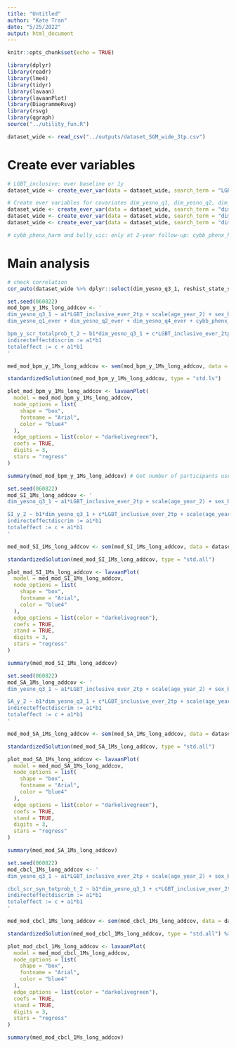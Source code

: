```yaml
---
title: "Untitled"
author: "Kate Tran"
date: "5/25/2022"
output: html_document
---
```


```r
knitr::opts_chunk$set(echo = TRUE)
```

```r
library(dplyr)
library(readr)
library(lme4)
library(tidyr)
library(lavaan)
library(lavaanPlot)
library(DiagrammeRsvg)
library(rsvg)
library(qgraph)
source("../utility_fun.R")
```

```r
dataset_wide <- read_csv("../outputs/dataset_SGM_wide_3tp.csv")
```

# Create ever variables
```r
# LGBT_inclusive: ever baseline or 1y
dataset_wide <- create_ever_var(data = dataset_wide, search_term = "LGBT_inclusive_bl|LGBT_inclusive_1", new_col_name = "LGBT_inclusive_ever_2tp")

# Create ever variables for covariates dim_yesno_q1, dim_yesno_q2, dim_yesno_q4
dataset_wide <- create_ever_var(data = dataset_wide, search_term = "dim_yesno_q1_1|dim_yesno_q1_2", new_col_name = "dim_yesno_q1_ever")
dataset_wide <- create_ever_var(data = dataset_wide, search_term = "dim_yesno_q2_1|dim_yesno_q2_2", new_col_name = "dim_yesno_q2_ever")
dataset_wide <- create_ever_var(data = dataset_wide, search_term = "dim_yesno_q4_1|dim_yesno_q4_2", new_col_name = "dim_yesno_q4_ever")

# cybb_phenx_harm and bully_vic: only at 2-year follow-up: cybb_phenx_harm_2, bully_vic_2
```

# Main analysis
```r
# check correlation
cor_auto(dataset_wide %>% dplyr::select(dim_yesno_q3_1, reshist_state_so_factor)) # not high # no correlation in mediation
```

```r
set.seed(060822)
mod_bpm_y_1Ms_long_addcov <- '
dim_yesno_q3_1 ~ a1*LGBT_inclusive_ever_2tp + scale(age_year_2) + sex_br + race_black + race_white + ethnicity_hisp + scale(household_income_2) +
dim_yesno_q1_ever + dim_yesno_q2_ever + dim_yesno_q4_ever + cybb_phenx_harm_2 + bully_vic_2

bpm_y_scr_totalprob_t_2 ~ b1*dim_yesno_q3_1 + c*LGBT_inclusive_ever_2tp + scale(age_year_2) + sex_br + race_black + race_white + ethnicity_hisp + scale(household_income_2) + dim_yesno_q1_ever + dim_yesno_q2_ever + dim_yesno_q4_ever + cybb_phenx_harm_2 + bully_vic_2
indirecteffectdiscrim := a1*b1
totaleffect := c + a1*b1
'

med_mod_bpm_y_1Ms_long_addcov <- sem(mod_bpm_y_1Ms_long_addcov, data = dataset_wide, se = "bootstrap", bootstrap = 500)

standardizedSolution(med_mod_bpm_y_1Ms_long_addcov, type = "std.lv")

plot_mod_bpm_y_1Ms_long_addcov <- lavaanPlot(
  model = med_mod_bpm_y_1Ms_long_addcov,
  node_options = list(
    shape = "box",
    fontname = "Arial",
    color = "blue4"
  ),
  edge_options = list(color = "darkolivegreen"),
  coefs = TRUE,
  digits = 3,
  stars = "regress"
)

summary(med_mod_bpm_y_1Ms_long_addcov) # Get number of participants used in the models
```

```r
set.seed(060822)
mod_SI_1Ms_long_addcov <- '
dim_yesno_q3_1 ~ a1*LGBT_inclusive_ever_2tp + scale(age_year_2) + sex_br + race_black + race_white + ethnicity_hisp  + scale(household_income_2) + dim_yesno_q1_ever + dim_yesno_q2_ever + dim_yesno_q4_ever + cybb_phenx_harm_2 + bully_vic_2

SI_y_2 ~ b1*dim_yesno_q3_1 + c*LGBT_inclusive_ever_2tp + scale(age_year_2) + sex_br + race_black + race_white + ethnicity_hisp  + scale(household_income_2) + dim_yesno_q1_ever + dim_yesno_q2_ever + dim_yesno_q4_ever + cybb_phenx_harm_2 + bully_vic_2
indirecteffectdiscrim := a1*b1
totaleffect := c + a1*b1
'

med_mod_SI_1Ms_long_addcov <- sem(mod_SI_1Ms_long_addcov, data = dataset_wide, se = "bootstrap", bootstrap = 500)

standardizedSolution(med_mod_SI_1Ms_long_addcov, type = "std.all")

plot_mod_SI_1Ms_long_addcov <- lavaanPlot(
  model = med_mod_SI_1Ms_long_addcov,
  node_options = list(
    shape = "box",
    fontname = "Arial",
    color = "blue4"
  ),
  edge_options = list(color = "darkolivegreen"),
  coefs = TRUE,
  stand = TRUE,
  digits = 3,
  stars = "regress"
)

summary(med_mod_SI_1Ms_long_addcov)
```

```r
set.seed(060822)
mod_SA_1Ms_long_addcov <- '
dim_yesno_q3_1 ~ a1*LGBT_inclusive_ever_2tp + scale(age_year_2) + sex_br + race_black + race_white + ethnicity_hisp  + scale(household_income_2) + dim_yesno_q1_ever + dim_yesno_q2_ever + dim_yesno_q4_ever + cybb_phenx_harm_2 + bully_vic_2

SA_y_2 ~ b1*dim_yesno_q3_1 + c*LGBT_inclusive_ever_2tp + scale(age_year_2) + sex_br + race_black + race_white + ethnicity_hisp  + scale(household_income_2) + dim_yesno_q1_ever + dim_yesno_q2_ever + dim_yesno_q4_ever + cybb_phenx_harm_2 + bully_vic_2
indirecteffectdiscrim := a1*b1
totaleffect := c + a1*b1
'

med_mod_SA_1Ms_long_addcov <- sem(mod_SA_1Ms_long_addcov, data = dataset_wide, se = "bootstrap", bootstrap = 500)

standardizedSolution(med_mod_SA_1Ms_long_addcov, type = "std.all")

plot_mod_SA_1Ms_long_addcov <- lavaanPlot(
  model = med_mod_SA_1Ms_long_addcov,
  node_options = list(
    shape = "box",
    fontname = "Arial",
    color = "blue4"
  ),
  edge_options = list(color = "darkolivegreen"),
  coefs = TRUE,
  stand = TRUE,
  digits = 3,
  stars = "regress"
)

summary(med_mod_SA_1Ms_long_addcov)
```

```r
set.seed(060822)
mod_cbcl_1Ms_long_addcov <- '
dim_yesno_q3_1 ~ a1*LGBT_inclusive_ever_2tp + scale(age_year_2) + sex_br + race_black + race_white + ethnicity_hisp  + scale(household_income_2) + dim_yesno_q1_ever + dim_yesno_q2_ever + dim_yesno_q4_ever + cybb_phenx_harm_2 + bully_vic_2

cbcl_scr_syn_totprob_t_2 ~ b1*dim_yesno_q3_1 + c*LGBT_inclusive_ever_2tp + scale(age_year_2) + sex_br + race_black + race_white + ethnicity_hisp  + scale(household_income_2) + dim_yesno_q1_ever + dim_yesno_q2_ever + dim_yesno_q4_ever + cybb_phenx_harm_2 + bully_vic_2
indirecteffectdiscrim := a1*b1
totaleffect := c + a1*b1
'

med_mod_cbcl_1Ms_long_addcov <- sem(mod_cbcl_1Ms_long_addcov, data = dataset_wide, se = "bootstrap", bootstrap = 500)

standardizedSolution(med_mod_cbcl_1Ms_long_addcov, type = "std.all") %>% htmlTable::htmlTable()

plot_mod_cbcl_1Ms_long_addcov <- lavaanPlot(
  model = med_mod_cbcl_1Ms_long_addcov,
  node_options = list(
    shape = "box",
    fontname = "Arial",
    color = "blue4"
  ),
  edge_options = list(color = "darkolivegreen"),
  coefs = TRUE,
  stand = TRUE,
  digits = 3,
  stars = "regress"
)

summary(med_mod_cbcl_1Ms_long_addcov)
```







